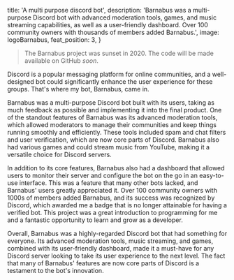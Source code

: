 
  title: 'A multi purpose discord bot',
  description:
    'Barnabus was a multi-purpose Discord bot with advanced moderation tools, games, and music streaming capabilities, as well as a user-friendly dashboard. Over 100 community owners with thousands of members added Barnabus.',
  image: logoBarnabus,
  feat_position: 3,
}


> The Barnabus project was sunset in 2020. The code will be made available on GitHub _soon_.

Discord is a popular messaging platform for online communities, and a well-designed bot could significantly enhance the user experience for these groups. That's where my bot, Barnabus, came in.

Barnabus was a multi-purpose Discord bot built with its users, taking as much feedback as possible and implementing it into the final product. One of the standout features of Barnabus was its advanced moderation tools, which allowed moderators to manage their communities and keep things running smoothly and efficiently. These tools included spam and chat filters and user verification, which are now core parts of Discord. Barnabus also had various games and could stream music from YouTube, making it a versatile choice for Discord servers.

In addition to its core features, Barnabus also had a dashboard that allowed users to monitor their server and configure the bot on the go in an easy-to-use interface. This was a feature that many other bots lacked, and Barnabus' users greatly appreciated it.
Over 100 community owners with 1000s of members added Barnabus, and its success was recognized by Discord, which awarded me a badge that is no longer attainable for having a verified bot. This project was a great introduction to programming for me and a fantastic opportunity to learn and grow as a developer.

Overall, Barnabus was a highly-regarded Discord bot that had something for everyone. Its advanced moderation tools, music streaming, and games, combined with its user-friendly dashboard, made it a must-have for any Discord server looking to take its user experience to the next level. The fact that many of Barnabus' features are now core parts of Discord is a testament to the bot's innovation.
